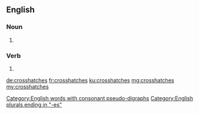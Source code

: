 {{also|cross-hatches}}
==English==

===Noun===
{{head|en|noun plural form}}

# {{plural of|crosshatch|lang=en}}

===Verb===
{{head|en|verb form}}

# {{en-third-person singular of|crosshatch}}

[[Category:English words with consonant pseudo-digraphs]]
[[Category:English plurals ending in "-es"]]

[[de:crosshatches]]
[[fr:crosshatches]]
[[ku:crosshatches]]
[[mg:crosshatches]]
[[my:crosshatches]]